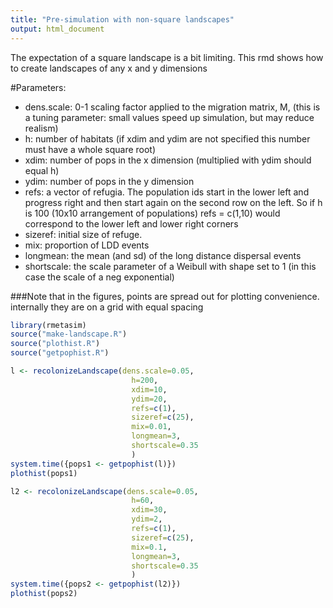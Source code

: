 ```yaml
---
title: "Pre-simulation with non-square landscapes"
output: html_document
---
```


The expectation of a square landscape is a bit limiting.  This rmd shows how to create landscapes of any x and y dimensions

#Parameters:

   * dens.scale: 0-1 scaling factor applied to the migration matrix, M, (this is a tuning parameter: small values speed up simulation, but may reduce realism)
   * h: number of habitats (if xdim and ydim are not specified this number must have a whole square root)
   * xdim: number of pops in the x dimension (multiplied with ydim should equal h)
   * ydim: number of pops in the y dimension
   * refs: a vector of refugia.  The population ids start in the lower left and progress right and then start again on the second row on the left.  So if h is 100 (10x10 arrangement of populations) refs = c(1,10) would correspond to the lower left and lower right corners
   * sizeref: initial size of refuge.
   * mix: proportion of LDD events
   * longmean: the mean (and sd) of the long distance dispersal events
   * shortscale: the scale parameter of a Weibull with shape set to 1 (in this case the scale of a neg exponential)


###Note that in the figures, points are spread out for plotting convenience. internally they are on a grid with equal spacing
```r

library(rmetasim)
source("make-landscape.R")
source("plothist.R")
source("getpophist.R")

l <- recolonizeLandscape(dens.scale=0.05,
                           h=200,
                           xdim=10,
                           ydim=20,
                           refs=c(1),
                           sizeref=c(25),
                           mix=0.01,
                           longmean=3,
                           shortscale=0.35
                           )
system.time({pops1 <- getpophist(l)})
plothist(pops1)

l2 <- recolonizeLandscape(dens.scale=0.05,
                           h=60,
                           xdim=30,
                           ydim=2,
                           refs=c(1),
                           sizeref=c(25),
                           mix=0.1,
                           longmean=3,
                           shortscale=0.35
                           )
system.time({pops2 <- getpophist(l2)})
plothist(pops2)
```




